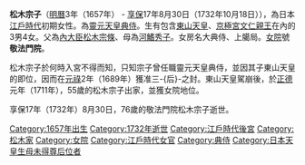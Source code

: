 {{Unreferenced |time=2009-07-25T05:15:30+00:00 }}<!-- 本调用由 {{subst:Unreferenced/auto}} 自动产生。 -->

'''松木宗子'''（[[明曆|明曆]]3年（1657年） - [[享保|享保]]17年8月30日（1732年10月18日）），為日本[[江戶時代|江戶時代]]初期女性。為[[靈元天皇|靈元天皇]][[典侍|典侍]]。生有包含[[東山天皇|東山天皇]]、[[京極宮文仁親王|京極宮文仁親王]]在內的3男4女。父為[[內大臣|內大臣]][[松木宗條|松木宗條]]、母為[[河鰭秀子|河鰭秀子]]。女房名大典侍、上臈局。[[女院|女院]]號'''敬法門院'''。

松木宗子於何時入宮不得而知，只知宗子曾任職靈元天皇典侍，並因其子東山天皇的即位，因而在[[元祿|元祿]]2年（1689年）獲准三-{后}-之封。東山天皇駕崩後，於[[正德_(日本)|正德]]元年（1711年），55歲的松木宗子出家，並獲女院地位。

享保17年（1732年）8月30日，76歲的敬法門院松木宗子逝世。

 {{江戶時代皇后}}
[[Category:1657年出生|Category:1657年出生]]
[[Category:1732年逝世|Category:1732年逝世]]
[[Category:江戶時代後宮|Category:江戶時代後宮]]
[[Category:松木家|Category:松木家]]
[[Category:女院|Category:女院]]
[[Category:江戶時代女官|Category:江戶時代女官]]
[[Category:典侍|Category:典侍]]
[[Category:日本天皇生母未得尊后位者|Category:日本天皇生母未得尊后位者]]